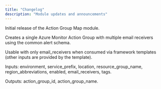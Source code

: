 ```yaml
---
title: "Changelog"
description: "Module updates and announcements"
---
```


<Update label="January 2025" description="agm-v0.1.0">
  Initial release of the Action Group Map module.

  Creates a single Azure Monitor Action Group with multiple email receivers using the common alert schema.

  Usable with only email_receivers when consumed via framework templates (other inputs are provided by the template).

  Inputs: environment, service_prefix, location, resource_group_name, region_abbreviations, enabled, email_receivers, tags.

  Outputs: action_group_id, action_group_name.
</Update>

